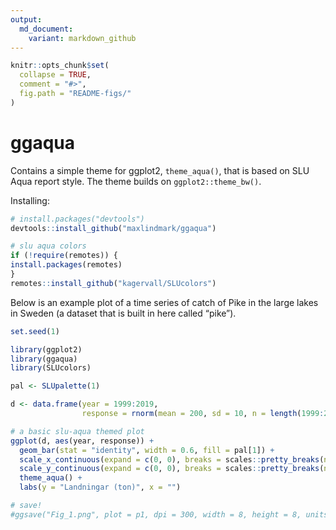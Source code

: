```yaml
---
output:
  md_document:
    variant: markdown_github
---
```


<!-- README.md is generated from README.Rmd. Please edit that file -->

```r
knitr::opts_chunk$set(
  collapse = TRUE,
  comment = "#>",
  fig.path = "README-figs/"
)
```

# ggaqua

Contains a simple theme for ggplot2, `theme_aqua()`, that is based on SLU Aqua report style. The theme builds on `ggplot2::theme_bw()`. 

Installing:

```r
# install.packages("devtools")
devtools::install_github("maxlindmark/ggaqua")

# slu aqua colors
if (!require(remotes)) {
install.packages(remotes)
}
remotes::install_github("kagervall/SLUcolors")
```

Below is an example plot of a time series of catch of Pike in the large lakes in Sweden (a dataset that is built in here called "pike").

```r
set.seed(1)
```

```r
library(ggplot2)
library(ggaqua)
library(SLUcolors)

pal <- SLUpalette(1)

d <- data.frame(year = 1999:2019, 
                response = rnorm(mean = 200, sd = 10, n = length(1999:2019)))

# a basic slu-aqua themed plot
ggplot(d, aes(year, response)) + 
  geom_bar(stat = "identity", width = 0.6, fill = pal[1]) +
  scale_x_continuous(expand = c(0, 0), breaks = scales::pretty_breaks(n = 6)) +
  scale_y_continuous(expand = c(0, 0), breaks = scales::pretty_breaks(n = 5)) +
  theme_aqua() + 
  labs(y = "Landningar (ton)", x = "")

# save!
#ggsave("Fig_1.png", plot = p1, dpi = 300, width = 8, height = 8, units = "cm")
```
